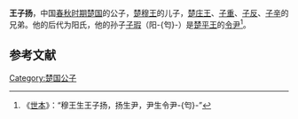 {{Otheruses|other=名为王子扬的其他人物|王学谟}}
{{Infobox 先秦人物
|名称= 王子扬
|图像=
|图说=
|姓=芈
|氏=
|名=扬
|字=
|别名=
|别字=
|谥号=
|时代=春秋
|国家=[[楚国|楚]]
|身份=楚国公子
|出生=
|逝世=
|在位=
|父=[[楚穆王|楚穆王]]
|母=
|正妻=
|妾=
|子女=尹
|太子=
}}
'''王子扬'''，中国[[春秋时期|春秋时期]][[楚国|楚国]]的公子，[[楚穆王|楚穆王]]的儿子，[[楚庄王|楚庄王]]、[[子重|子重]]、[[子反|子反]]、[[子辛|子辛]]的兄弟。他的后代为阳氏，他的孙子[[子瑕|子瑕]]（阳-{匄}-）是[[楚平王|楚平王]]的[[令尹|令尹]]<ref>《[[世本|世本]]》：“穆王生王子扬，扬生尹，尹生令尹-{匄}-”</ref>。

==参考文献==
{{Reflist}}

[[Category:楚国公子|Category:楚国公子]]